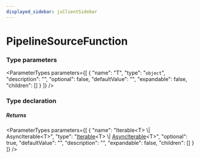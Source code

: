 ```yaml
---
displayed_sidebar: jsClientSidebar
---
```



# PipelineSourceFunction

### Type parameters

<ParameterTypes parameters={[
  {
    "name": "T",
    "type": "`object`",
    "description": "",
    "optional": false,
    "defaultValue": "",
    "expandable": false,
    "children": []
  }
]} />

### Type declaration

##### Returns

<ParameterTypes parameters={[
  {
    "name": "Iterable&#60;T&#62; \\| AsyncIterable&#60;T&#62;",
    "type": "[Iterable](../../internal/interfaces/internal.Iterable.mdx)&#60;T&#62; \\| [AsyncIterable](../../internal/interfaces/internal.AsyncIterable.mdx)&#60;T&#62;",
    "optional": true,
    "defaultValue": "",
    "description": "",
    "expandable": false,
    "children": []
  }
]} />
